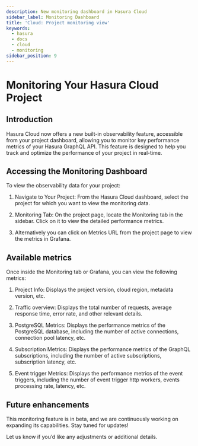 ```yaml
---
description: New monitoring dashboard in Hasura Cloud
sidebar_label: Monitoring Dashboard
title: 'Cloud: Project monitoring view'
keywords:
  - hasura
  - docs
  - cloud
  - monitoring
sidebar_position: 9
---
```



# Monitoring Your Hasura Cloud Project

<ProductBadge free pro ee />

## Introduction

Hasura Cloud now offers a new built-in observability feature, accessible from your project dashboard, allowing you to
monitor key performance metrics of your Hasura GraphQL API. This feature is designed to help you track and optimize the
performance of your project in real-time.

## Accessing the Monitoring Dashboard

To view the observability data for your project:

1. Navigate to Your Project: From the Hasura Cloud dashboard, select the project for which you want to view the monitoring data.

	<Thumbnail src="/img/observability/cloud_observability_1.png" alt="Cloud dashboard projects list" width="1400px" />

2. Monitoring Tab: On the project page, locate the Monitoring tab in the sidebar. Click on it to view the detailed performance metrics.

	<Thumbnail src="/img/observability/cloud_observability_2.png" alt="Cloud dashboard projects page" width="1400px" />

3. Alternatively you can click on Metrics URL from the project page to view the metrics in Grafana.

	<Thumbnail src="/img/observability/cloud_observability_3.png" alt="Cloud dashboard projects page" width="1400px" />

## Available metrics

Once inside the Monitoring tab or Grafana, you can view the following metrics:

1. Project Info: Displays the project version, cloud region, metadata version, etc.

	<Thumbnail src="/img/observability/cloud_observability_4.png" alt="Project info" width="1400px" />

2. Traffic overview: Displays the total number of requests, average response time, error rate, and other relevant details.

	<Thumbnail src="/img/observability/cloud_observability_5.png" alt="Traffic overview" width="1400px" />

3. PostgreSQL Metrics: Displays the performance metrics of the PostgreSQL database, including the number of active connections, connection pool latency, etc.

	<Thumbnail src="/img/observability/cloud_observability_6.png" alt="Subscription metrics" width="1400px" />

4. Subscription Metrics: Displays the performance metrics of the GraphQL subscriptions, including the number of active subscriptions, subscription latency, etc.

	<Thumbnail src="/img/observability/cloud_observability_7.png" alt="Subscription metrics" width="1400px" />

5. Event trigger Metrics: Displays the performance metrics of the event triggers, including the number of event trigger http workers, events processing rate, latency, etc.

	<Thumbnail src="/img/observability/cloud_observability_8.png" alt="Event trigger metrics" width="1400px" />

## Future enhancements

This monitoring feature is in beta, and we are continuously working on expanding its capabilities. Stay tuned for updates!

Let us know if you’d like any adjustments or additional details.
